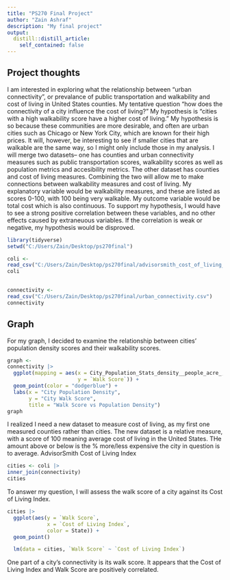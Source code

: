 ```yaml
---
title: "PS270 Final Project"
author: "Zain Ashraf"
description: "My final project"
output:
  distill::distill_article:
    self_contained: false
---
```




## Project thoughts

I am interested in exploring what the relationship between "urban connectivity", or prevalance of public transportation and walkability and cost of living in United States counties. My tentative question "how does the connectivity of a city influence the cost of living?" My hypothesis is "cities with a high walkability score have a higher cost of living." My hypothesis is so because these communities are more desirable, and often are urban cities such as Chicago or New York City, which are known for their high prices. It will, however, be interesting to see if smaller cities that are walkable are the same way, so I might only include those in my analysis. I will merge two datasets-- one has counties and  urban connectivity measures such as public transportation scores, walkability scores as well as population metrics and accesibility metrics. The other dataset has counties and cost of living measures. Combining the two will allow me to make connections between walkability measures and cost of living. My explanatory variable would be walkability measures, and these are listed as scores 0-100, with 100 being very walkable. My outcome variable would be total cost which is also continuous. To support my hypothesis, I would have to see a strong positive correlation between these variables, and no other effects caused by extraneuous variables. If the correlation is weak or negative, my hypothesis would be disproved.



```r
library(tidyverse)
setwd("C:/Users/Zain/Desktop/ps270final")
```

```r
coli <-
read_csv("C:/Users/Zain/Desktop/ps270final/advisorsmith_cost_of_living_index.csv")
coli
  
```

```r
connectivity <-
read_csv("C:/Users/Zain/Desktop/ps270final/urban_connectivity.csv")
connectivity
```

## Graph

For my graph, I decided to examine the relationship between cities' population density scores and their walkability scores. 

```r
graph <-
connectivity |>
  ggplot(mapping = aes(x = City_Population_Stats_density__people_acre_,
                       y = `Walk Score`)) +
  geom_point(color = "dodgerblue") +
  labs(x = "City Population Density",
       y = "City Walk Score",
       title = "Walk Score vs Population Density")
graph
```
I realized I need a new dataset to measure cost of living, as my first one measured counties rather than cities. The new dataset is a relative measure, with a score of 100 meaning average cost of living in the United States. THe amount above or below is the % more/less expensive the city in question is to average.
AdvisorSmith Cost of Living Index

```r
cities <- coli |>
inner_join(connectivity)
cities
```

To answer my question, I will assess the walk score of a city against its Cost of Living Index.

```r
cities |>
  ggplot(aes(y = `Walk Score`,
             x = `Cost of Living Index`,
             color = State)) +
  geom_point()
```
```r
  lm(data = cities, `Walk Score` ~ `Cost of Living Index`)
```
One part of a city's connectivity is its walk score. It appears that the Cost of Living Index and Walk Score are positively correlated.
